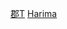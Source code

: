 {{Navbox
|name = 播磨國的郡
|state = {{{state|autocollapse}}}
|titlestyle = background:#efefef;
|title = [[播磨國]]的[[郡]]
|imageleft =
|image =
|bodystyle = background:#f9f9f9;
|groupstyle = background:#efefef;vertical-align:top;padding:0.125em 0.25em;
|liststyle = width:auto;
|oddstyle = background:#fcfcfc;
|evenstyle =
|list1 = [[明石郡]] &#124; [[美嚢郡]] &#124; [[加古郡]] &#124; [[印南郡]] &#124; [[賀茂郡 (播磨國)|賀茂郡]]（[[加東郡]]・[[加西郡]]） &#124; [[多可郡]] &#124; [[飾磨郡]]（[[飾東郡]]・[[飾西郡]]） &#124; [[神崎郡]]（[[神東郡]]・[[神西郡]]） &#124; [[揖保郡]]（[[揖東郡]]・[[揖西郡]]） &#124; [[宍粟郡]] &#124; [[佐用郡]] &#124; [[赤穗郡]]
}}<noinclude>
[[Category:播磨国|郡T]]
[[Category:日本令制國行政區劃模板|Harima]]
</noinclude>